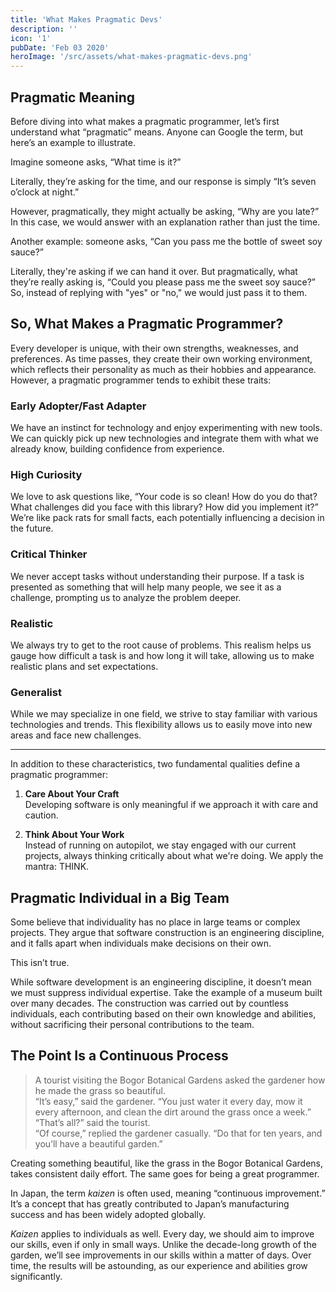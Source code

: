 ```yaml
---
title: 'What Makes Pragmatic Devs'
description: ''
icon: '1'
pubDate: 'Feb 03 2020'
heroImage: '/src/assets/what-makes-pragmatic-devs.png'
---
```


## Pragmatic Meaning

Before diving into what makes a pragmatic programmer, let’s first understand what “pragmatic” means. Anyone can Google the term, but here’s an example to illustrate.

Imagine someone asks, “What time is it?”

Literally, they’re asking for the time, and our response is simply “It’s seven o’clock at night.”

However, pragmatically, they might actually be asking, “Why are you late?” In this case, we would answer with an explanation rather than just the time.

Another example: someone asks, “Can you pass me the bottle of sweet soy sauce?”

Literally, they're asking if we can hand it over. But pragmatically, what they’re really asking is, “Could you please pass me the sweet soy sauce?” So, instead of replying with "yes" or "no," we would just pass it to them.

## So, What Makes a Pragmatic Programmer?

Every developer is unique, with their own strengths, weaknesses, and preferences. As time passes, they create their own working environment, which reflects their personality as much as their hobbies and appearance. However, a pragmatic programmer tends to exhibit these traits:

### Early Adopter/Fast Adapter

We have an instinct for technology and enjoy experimenting with new tools. We can quickly pick up new technologies and integrate them with what we already know, building confidence from experience.

### High Curiosity

We love to ask questions like, “Your code is so clean! How do you do that? What challenges did you face with this library? How did you implement it?” We’re like pack rats for small facts, each potentially influencing a decision in the future.

### Critical Thinker

We never accept tasks without understanding their purpose. If a task is presented as something that will help many people, we see it as a challenge, prompting us to analyze the problem deeper.

### Realistic

We always try to get to the root cause of problems. This realism helps us gauge how difficult a task is and how long it will take, allowing us to make realistic plans and set expectations.

### Generalist

While we may specialize in one field, we strive to stay familiar with various technologies and trends. This flexibility allows us to easily move into new areas and face new challenges.

---

In addition to these characteristics, two fundamental qualities define a pragmatic programmer:

1. **Care About Your Craft**  
   Developing software is only meaningful if we approach it with care and caution.
   
2. **Think About Your Work**  
   Instead of running on autopilot, we stay engaged with our current projects, always thinking critically about what we're doing. We apply the mantra: THINK.

## Pragmatic Individual in a Big Team

Some believe that individuality has no place in large teams or complex projects. They argue that software construction is an engineering discipline, and it falls apart when individuals make decisions on their own.

This isn’t true.

While software development is an engineering discipline, it doesn’t mean we must suppress individual expertise. Take the example of a museum built over many decades. The construction was carried out by countless individuals, each contributing based on their own knowledge and abilities, without sacrificing their personal contributions to the team.

## The Point Is a Continuous Process

> A tourist visiting the Bogor Botanical Gardens asked the gardener how he made the grass so beautiful.  
> “It’s easy,” said the gardener. “You just water it every day, mow it every afternoon, and clean the dirt around the grass once a week.”  
> “That’s all?” said the tourist.  
> “Of course,” replied the gardener casually. “Do that for ten years, and you’ll have a beautiful garden.”

Creating something beautiful, like the grass in the Bogor Botanical Gardens, takes consistent daily effort. The same goes for being a great programmer.

In Japan, the term *kaizen* is often used, meaning “continuous improvement.” It’s a concept that has greatly contributed to Japan’s manufacturing success and has been widely adopted globally.

*Kaizen* applies to individuals as well. Every day, we should aim to improve our skills, even if only in small ways. Unlike the decade-long growth of the garden, we’ll see improvements in our skills within a matter of days. Over time, the results will be astounding, as our experience and abilities grow significantly.
